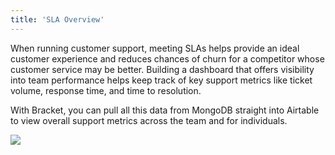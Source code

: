 ```yaml
---
title: 'SLA Overview'
---
```


When running customer support, meeting SLAs helps provide an ideal customer experience and reduces chances of churn for a competitor whose customer service may be better. Building a dashboard that offers visibility into team performance helps keep track of key support metrics like ticket volume, response time, and time to resolution.

With Bracket, you can pull all this data from MongoDB straight into Airtable to view overall support metrics across the team and for individuals.

<Example>
  <img class="rounded-md w-full" src="/img/usecase-sla.png" />
</Example>